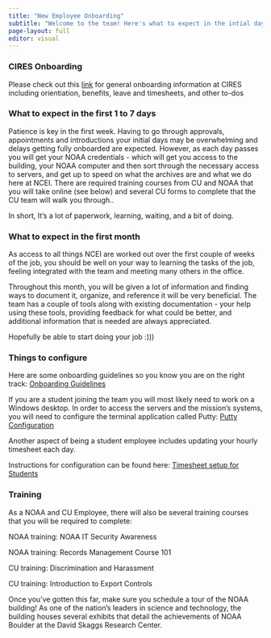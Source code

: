 ```yaml
---
title: "New Employee Onboarding"
subtitle: "Welcome to the team! Here's what to expect in the intial days"
page-layout: full
editor: visual
---
```


### CIRES Onboarding
Please check out this [link](https://cires.colorado.edu/work-with-cires/onboarding) for general onboarding information at CIRES including orientiation, benefits, leave and timesheets, and other to-dos 

### What to expect in the first 1 to 7 days

Patience is key in the first week. Having to go through approvals, appointments and introductions your initial days may be overwhelming and delays getting fully onboarded are expected. However, as each day passes you will get your NOAA credentials - which will get you access to the building, your NOAA computer and then sort through the necessary access to servers, and get up to speed on what the archives are and what we do here at NCEI. There are required training courses from CU and NOAA that you will take online (see below) and several CU forms to complete that the CU team will walk you through..

In short, It's a lot of paperwork, learning, waiting, and a bit of doing.

### What to expect in the first month

As access to all things NCEI are worked out over the first couple of weeks of the job, you should be well on your way to learning the tasks of the job, feeling integrated with the team and meeting many others in the office.

Throughout this month, you will be given a lot of information and finding ways to document it, organize, and reference it will be very beneficial. The team has a couple of tools along with existing documentation - your help using these tools, providing feedback for what could be better, and additional information that is needed are always appreciated.

Hopefully be able to start doing your job :)))

### Things to configure

Here are some onboarding guidelines so you know you are on the right track: [Onboarding Guidelines](https://docs.google.com/document/d/1ZCmSwokU0IKdIqUIcqaIzvr2q3K0XeuAtINpWlVVNQw/edit?usp=sharing)

If you are a student joining the team you will most likely need to work on a Windows desktop. In order to access the servers and the mission's systems, you will need to configure the terminal application called Putty: [Putty Configuration](https://docs.google.com/document/d/1ND73sc-SUCDXGVydDk8CTiBIn-VdYxCD0vBWd0E8rjA/edit?usp=sharing)

Another aspect of being a student employee includes updating your hourly timesheet each day.

Instructions for configuration can be found here: [Timesheet setup for Students](https://drive.google.com/file/d/1nrxWaun2OK8dSWKtI2cr7XIeCFyVXVYA/view?usp=sharing)

### Training

As a NOAA and CU Employee, there will also be several training courses that you will be required to complete:

NOAA training: NOAA IT Security Awareness

NOAA training: Records Management Course 101

CU training: Discrimination and Harassment

CU training: Introduction to Export Controls

Once you've gotten this far, make sure you schedule a tour of the NOAA building! As one of the nation's leaders in science and technology, the building houses several exhibits that detail the achievements of NOAA Boulder at the David Skaggs Research Center.
